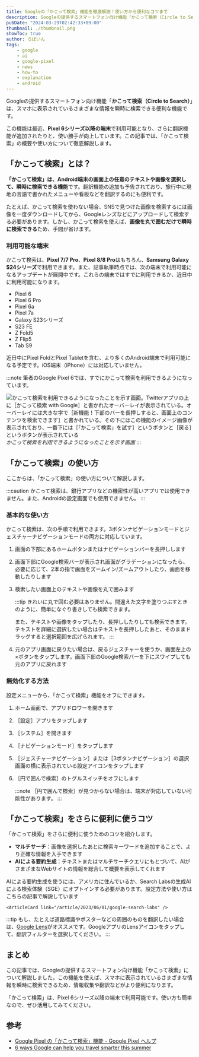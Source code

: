 ```yaml
---
title: Googleの「かこって検索」機能を徹底解説！使い方から便利なコツまで
description: Googleの提供するスマートフォン向け機能「かこって検索（Circle to Search）」は、スマホに表示されているさまざまな情報を瞬時に検索できる便利な機能です。この記事では、「かこって検索」の概要や使い方について徹底解説します。
pubDate: "2024-03-29T02:42:33+09:00"
thumbnail: ./thumbnail.png
showToc: true
author: ろぼいん
tags:
    - google
    - ai
    - google-pixel
    - news
    - how-to
    - explanation
    - android
---
```



Googleの提供するスマートフォン向け機能「**かこって検索（Circle to Search）**」は、スマホに表示されているさまざまな情報を瞬時に検索できる便利な機能です。

この機能は最近、**Pixel 6シリーズ以降の端末**で利用可能となり、さらに翻訳機能が追加されたりと、使い勝手が向上しています。この記事では、「かこって検索」の概要や使い方について徹底解説します。

<!-- toc -->

## 「かこって検索」とは？

<YouTube id="WdbeqSQjZI8" />

**「かこって検索」は、Android端末の画面上の任意のテキストや画像を選択して、瞬時に検索できる機能**です。翻訳機能の追加も予告されており、旅行中に現地の言語で書かれたメニューや看板などを翻訳するのにも便利です。

たとえば、かこって検索を使わない場合、SNSで見つけた画像を検索するには画像を一度ダウンロードしてから、Googleレンズなどにアップロードして検索する必要があります。しかし、かこって検索を使えば、**画像を丸で囲むだけで瞬時に検索できる**ため、手間が省けます。

### 利用可能な端末

かこって検索は、**Pixel 7/7 Pro**、**Pixel 8/8 Pro**はもちろん、**Samsung Galaxy S24シリーズ**で利用できます。また、記事執筆時点では、次の端末で利用可能になるアップデートが展開中です。これらの端末ではすでに利用できるか、近日中に利用可能になります。

- Pixel 6
- Pixel 6 Pro
- Pixel 6a
- Pixel 7a
- Galaxy S23シリーズ
- S23 FE
- Z Fold5
- Z Flip5
- Tab S9

近日中にPixel FoldとPixel Tabletを含む、より多くのAndroid端末で利用可能になる予定です。iOS端末（iPhone）には対応していません。

:::note
筆者のGoogle Pixel 6では、すでにかこって検索を利用できるようになっています。

![かこって検索を利用できるようになったことを示す画面。Twitterアプリの上に［かこって検索 with Google］と書かれたオーバーレイが表示されている。オーバーレイには大きな字で［新機能！下部のバーを長押しすると、画面上のコンテンツを検索できます］と書かれている。その下にはこの機能のイメージ画像が表示されており、一番下には［「かこって検索」を試す］というボタンと［戻る］というボタンが表示されている](./image.png)
*かこって検索を利用できるようになったことを示す画面*
:::

## 「かこって検索」の使い方

ここからは、「かこって検索」の使い方について解説します。

:::caution
かこって検索は、銀行アプリなどの機密性が高いアプリでは使用できません。また、Androidの設定画面でも使用できません。
:::

### 基本的な使い方

かこって検索は、次の手順で利用できます。3ボタンナビゲーションモードとジェスチャーナビゲーションモードの両方に対応しています。

<Steps>

1. 画面の下部にあるホームボタンまたはナビゲーションバーを長押しします
2. 画面下部にGoogle検索バーが表示され画面がグラデーションになったら、必要に応じて、2本の指で画面をズームイン/ズームアウトしたり、画面を移動したりします
3. 検索したい画面上のテキストや画像を丸で囲みます

    :::tip
    きれいに丸で囲む必要はありません。間違えた文字を塗りつぶすときのように、簡単になぐり書きしても検索できます。

    また、テキストや画像をタップしたり、長押ししたりしても検索できます。テキストを詳細に選択したい場合はテキストを長押ししたあと、そのままドラッグすると選択範囲を広げられます。
    :::

4. 元のアプリ画面に戻りたい場合は、戻るジェスチャーを使うか、画面左上の×ボタンをタップします。画面下部のGoogle検索バーを下にスワイプしても元のアプリに戻れます

</Steps>

### 無効化する方法

設定メニューから、「かこって検索」機能をオフにできます。

<Steps>

1. ホーム画面で、アプリドロワーを開きます
2. ［設定］アプリをタップします
3. ［システム］を開きます
4. ［ナビゲーションモード］をタップします
5. ［ジェスチャーナビゲーション］または［3ボタンナビゲーション］の選択画面の横に表示されている設定アイコンをタップします
6. ［円で囲んで検索］のトグルスイッチをオフにします

    :::note
    ［円で囲んで検索］が見つからない場合は、端末が対応していない可能性があります。
    :::

</Steps>

## 「かこって検索」をさらに便利に使うコツ

「かこって検索」をさらに便利に使うためのコツを紹介します。

- **マルチサーチ**：画像を選択したあとに検索キーワードを追加することで、より正確な情報を入手できます
- **AIによる要約生成**：テキストまたはマルチサーチクエリにもとづいて、AIがさまざまなWebサイトの情報を総合して概要を表示してくれます

AIによる要約生成を使うには、アメリカに住んでいるか、Search Labsの生成AIによる検索体験（SGE）にオプトインする必要があります。設定方法や使い方はこちらの記事で解説しています

    <ArticleCard link="/article/2023/06/01/google-search-labs" />

:::tip
もし、たとえば道路標識やポスターなどの周囲のものを翻訳したい場合は、[Google Lens](https://search.google/features/lens/)がオススメです。GoogleアプリのLensアイコンをタップして、翻訳フィルターを選択してください。
:::

## まとめ

この記事では、Googleの提供するスマートフォン向け機能「かこって検索」について解説しました。この機能を使えば、スマホに表示されているさまざまな情報を瞬時に検索できるため、情報収集や翻訳などがより便利になります。

「かこって検索」は、Pixel 6シリーズ以降の端末で利用可能です。使い方も簡単なので、ぜひ活用してみてください。

## 参考

- [Google Pixel の「かこって検索」機能 - Google Pixel ヘルプ](https://support.google.com/pixelphone/answer/14542478?hl=ja)
- [6 ways Google can help you travel smarter this summer](https://blog.google/products/search/google-summer-travel-tips-2024/)
